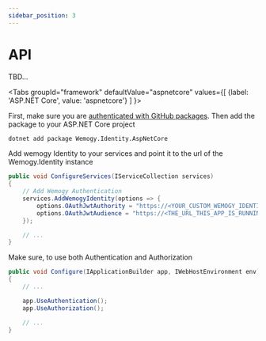 ```yaml
---
sidebar_position: 3
---
```


# API

TBD...

<Tabs
  groupId="framework"
  defaultValue="aspnetcore"
  values={[
    {label: 'ASP.NET Core', value: 'aspnetcore'}
  ]
}>
<TabItem value="aspnetcore">

First, make sure you are [authenticated with GitHub packages](https://docs.github.com/en/packages/guides/configuring-dotnet-cli-for-use-with-github-packages#authenticating-to-github-packages). Then add the package to your ASP.NET Core project

```bash
dotnet add package Wemogy.Identity.AspNetCore
```

Add wemogy Identity to your services and point it to the url of the Wemogy.Identity instance

```csharp title="Startup.cs"
public void ConfigureServices(IServiceCollection services)
{
    // Add Wemogy Authentication
    services.AddWemogyIdentity(options => {
        options.OAuthJwtAuthority = "https://<YOUR_CUSTOM_WEMOGY_IDENTITY_URL>/issuer";
        options.OAuthJwtAudience = "https://<THE_URL_THIS_APP_IS_RUNNING_ON>";
    });

    // ...
}
```

Make sure, to use both Authentication and Authorization

```csharp title="Startup.cs"
public void Configure(IApplicationBuilder app, IWebHostEnvironment env)
{
    // ...

    app.UseAuthentication();
    app.UseAuthorization();

    // ...
}
```

</TabItem>
</Tabs>

